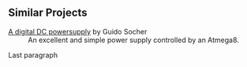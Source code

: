 ==Similar Projects==

;[http://linuxfocus.org/English/June2005/article379.shtml A digital DC powersupply] by Guido Socher
: An excellent and simple power supply controlled by an Atmega8.

Last paragraph